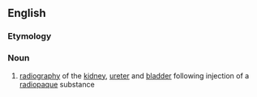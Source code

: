 ==English==

===Etymology===
{{confix|pyelo|graphy|lang=en}}

===Noun===
{{en-noun|-}}

# {{lb|en|medicine}} [[radiography]] of the [[kidney]], [[ureter]] and [[bladder]] following injection of a [[radiopaque]] substance